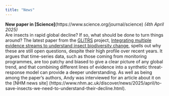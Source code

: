 ```yaml
---
title: "News"
---
```


**New paper in [Science]**(https://www.science.org/journal/science) *(4th April 2025)*  
Are insects in rapid global decline? If so, what should be done to turn things around? 
The latest paper from the [GLiTRS](https://glitrs.ceh.ac.uk/) project, [Integrating 
multiple evidence streams to understand insect biodiversity 
change](https://www.science.org/doi/10.1126/science.adq2110), spells out why these 
are still open questions, despite their high profile over recent years. It argues 
that time-series data, such as those coming from monitoring programmes, are too 
patchy and biased to give a clear picture of any global trend, and that combining 
different lines of evidence into a synthetic threat-response model can provide a 
deeper understanding. As well as being among the paper's authors, Andy was interviewed 
for an article about it on the [NHM news site]
(https://www.nhm.ac.uk/discover/news/2025/april/to-save-insects-we-need-to-understand-their-decline.html).

